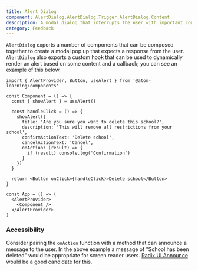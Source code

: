 ```yaml
---
title: Alert Dialog
component: AlertDialog,AlertDialog.Trigger,AlertDialog.Content
description: A modal dialog that interrupts the user with important content and expects a response
category: Feedback
---
```


`AlertDialog` exports a number of components that can be composed together to create a modal pop up that expects a response from the user. `AlertDialog` also exports a custom hook that can be used to dynamically render an alert based on some content and a callback; you can see an example of this below.

```tsx
import { AlertProvider, Button, useAlert } from '@atom-learning/components'

const Component = () => {
  const { showAlert } = useAlert()

  const handleClick = () => {
    showAlert({
      title: 'Are you sure you want to delete this school?',
      description: 'This will remove all restrictions from your school',
      confirmActionText: 'Delete school',
      cancelActionText: 'Cancel',
      onAction: (result) => {
        if (result) console.log('Confirmation')
      }
    })
  }

  return <Button onClick={handleClick}>Delete school</Button>
}

const App = () => (
  <AlertProvider>
    <Component />
  </AlertProvider>
)
```

### Accessibility

Consider pairing the `onAction` function with a method that can announce a message to the user. In the above example a message of "School has been deleted" would be appropriate for screen reader users. [Radix UI Announce](https://radix-ui.com/primitives/docs/utilities/announce) would be a good candidate for this.
